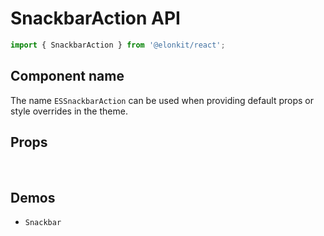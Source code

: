 
<Meta title="Components API/SnackbarAction" />

# SnackbarAction API

```js
import { SnackbarAction } from '@elonkit/react';
```

## Component name

The name `ESSnackbarAction` can be used when providing default props or style overrides in the theme.

## Props

<TableInterface name="SnackbarActionProps" variant="props" />

<br />

## Demos

<ul>
  <li>
    <LinkTo kind="components-snackbar" story="demo">
      <code>Snackbar</code>
    </LinkTo>
  </li>
</ul>
